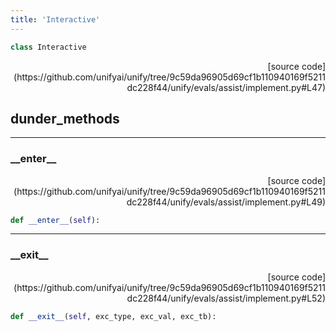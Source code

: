 ```yaml
---
title: 'Interactive'
---
```


```python
class Interactive
```

<p align="right">[source code](https://github.com/unifyai/unify/tree/9c59da96905d69cf1b110940169f5211dc228f44/unify/evals/assist/implement.py#L47)</p>



## dunder_methods

---

### \_\_enter\_\_

<p align="right">[source code](https://github.com/unifyai/unify/tree/9c59da96905d69cf1b110940169f5211dc228f44/unify/evals/assist/implement.py#L49)</p>

```python
def __enter__(self):
```



---

### \_\_exit\_\_

<p align="right">[source code](https://github.com/unifyai/unify/tree/9c59da96905d69cf1b110940169f5211dc228f44/unify/evals/assist/implement.py#L52)</p>

```python
def __exit__(self, exc_type, exc_val, exc_tb):
```

